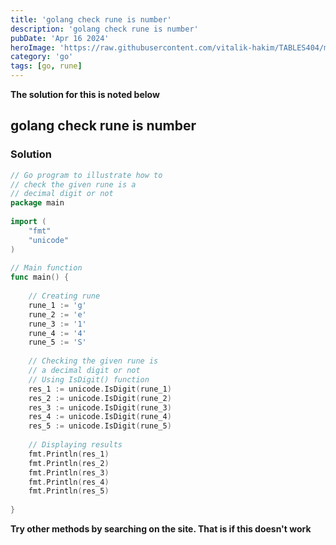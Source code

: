 ```yaml
---
title: 'golang check rune is number'
description: 'golang check rune is number'
pubDate: 'Apr 16 2024'
heroImage: 'https://raw.githubusercontent.com/vitalik-hakim/TABLES404/main/error_b/go.png'
category: 'go'
tags: [go, rune]
---
```


**The solution for this is noted below**

## golang check rune is number

### Solution

```go
// Go program to illustrate how to
// check the given rune is a
// decimal digit or not
package main
  
import (
    "fmt"
    "unicode"
)
  
// Main function
func main() {
  
    // Creating rune
    rune_1 := 'g'
    rune_2 := 'e'
    rune_3 := '1'
    rune_4 := '4'
    rune_5 := 'S'
  
    // Checking the given rune is 
    // a decimal digit or not
    // Using IsDigit() function
    res_1 := unicode.IsDigit(rune_1)
    res_2 := unicode.IsDigit(rune_2)
    res_3 := unicode.IsDigit(rune_3)
    res_4 := unicode.IsDigit(rune_4)
    res_5 := unicode.IsDigit(rune_5)
  
    // Displaying results
    fmt.Println(res_1)
    fmt.Println(res_2)
    fmt.Println(res_3)
    fmt.Println(res_4)
    fmt.Println(res_5)
  
}
```

**Try other methods by searching on the site. That is if this doesn't work**
